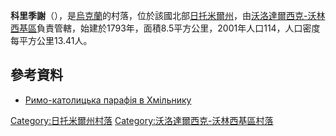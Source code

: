 {{coord|50|32|12|N|28|37|15|E|scale:30000|display=title}}

'''科里季謝'''（{{lang-uk|Коритище}}），是[[烏克蘭|烏克蘭]]的村落，位於該國北部[[日托米爾州|日托米爾州]]，由[[沃洛達爾西克-沃林西基區|沃洛達爾西克-沃林西基區]]負責管轄，始建於1793年，面積8.5平方公里，2001年人口114，人口密度每平方公里13.41人。

==參考資料==
* [http://www.via.iatp.org.ua/ukr/component/option,com_frontpage/Itemid,47/ Римо-католицька парафія в Хмільнику] {{Wayback|url=http://www.via.iatp.org.ua/ukr/component/option,com_frontpage/Itemid,47/ |date=20080319235639 }}

{{DEFAULTSORT:Коритище}}
[[Category:日托米爾州村落|Category:日托米爾州村落]]
[[Category:沃洛達爾西克-沃林西基區村落|Category:沃洛達爾西克-沃林西基區村落]]


{{Zhytomyr-geo-stub}}